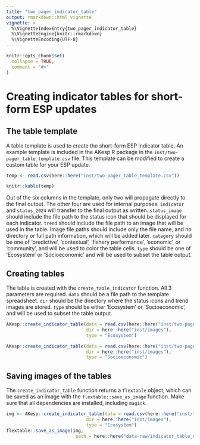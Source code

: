```yaml
---
title: "two_pager_indicator_table"
output: rmarkdown::html_vignette
vignette: >
  %\VignetteIndexEntry{two_pager_indicator_table}
  %\VignetteEngine{knitr::rmarkdown}
  %\VignetteEncoding{UTF-8}
---
```


```r
knitr::opts_chunk$set(
  collapse = TRUE,
  comment = "#>"
)
```

# Creating indicator tables for short-form ESP updates

## The table template

A table template is used to create the short-form ESP indicator table. An example template is included in the AKesp R package in the `inst/two-pager_table_template.csv` file. This template can be modified to create a custom table for your ESP update.

```r
temp <- read.csv(here::here("inst/two-pager_table_template.csv"))

knitr::kable(temp)
```
Out of the six columns in the template, only two will propagate directly to the final output. The other four are used for internal purposes. `indicator` and `status_2024` will transfer to the final output as written. `status_image` should include the file path to the status icon that should be displayed for each indicator. `trend` should include the file path to an image that will be used in the table. Image file paths should include only the file name, and no directory or full path information, which will be added later. `category` should be one of 'predictive', 'contextual', 'fishery performance', 'economic', or 'community', and will be used to color the table cells. `type` should be one of 'Ecosystem' or 'Socioeconomic' and will be used to subset the table output.

## Creating tables

The table is created with the `create_table_indicator` function. All 3 parameters are required. `data` should be a file path to the template spreadsheet. `dir` should be the directory where the status icons and trend images are stored. `type` should be either 'Ecosystem' or 'Socioeconomic', and will be used to subset the table output.

```r
AKesp::create_indicator_table(data = read.csv(here::here("inst/two-pager_table_template.csv")),
                              dir = here::here("inst/images"),
                              type = "Ecosystem")

AKesp::create_indicator_table(data = read.csv(here::here("inst/two-pager_table_template.csv")),
                              dir = here::here("inst/images"),
                              type = "Socioeconomic")
```

## Saving images of the tables

The `create_indicator_table` function returns a `flextable` object, which can be saved as an image with the `flextable::save_as_image` function. Make sure that all dependencies are installed, including `magick`. 

```r
img <- AKesp::create_indicator_table(data = read.csv(here::here("inst/two-pager_table_template.csv")),
                              dir = here::here("inst/images"),
                              type = "Ecosystem")
flextable::save_as_image(img,
                          path = here::here("data-raw/indicator_table_eco.png"))
```
